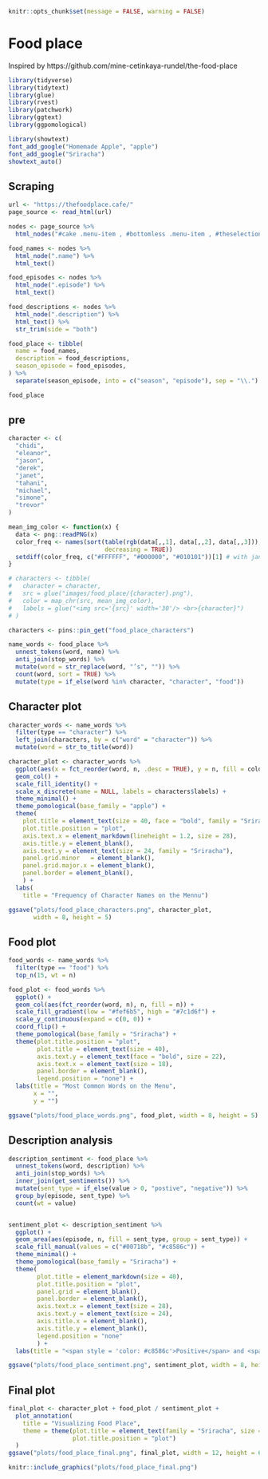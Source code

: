 
```r
knitr::opts_chunk$set(message = FALSE, warning = FALSE)
```

# Food place

Inspired by https://github.com/mine-cetinkaya-rundel/the-food-place  

```r
library(tidyverse)
library(tidytext)
library(glue)
library(rvest)
library(patchwork)
library(ggtext)
library(ggpomological)

library(showtext)
font_add_google("Homemade Apple", "apple")
font_add_google("Sriracha")
showtext_auto()
```




## Scraping  


```r
url <- "https://thefoodplace.cafe/"
page_source <- read_html(url)
```


```r
nodes <- page_source %>% 
  html_nodes("#cake .menu-item , #bottomless .menu-item , #theselection .menu-item , #brunch .menu-item , #soups .menu-item , .menu-item+ .menu-item , #entrees .menu-item , .menu-item:nth-child(1)")
```

```r
food_names <- nodes %>% 
  html_node(".name") %>% 
  html_text()

food_episodes <- nodes %>%
  html_node(".episode") %>% 
  html_text()

food_descriptions <- nodes %>% 
  html_node(".description") %>%
  html_text() %>% 
  str_trim(side = "both")
```


```r
food_place <- tibble(
  name = food_names,
  description = food_descriptions,
  season_episode = food_episodes,
) %>% 
  separate(season_episode, into = c("season", "episode"), sep = "\\.")

food_place
```

## pre

```r
character <- c(
  "chidi",   
  "eleanor",
  "jason",
  "derek",
  "janet",
  "tahani",
  "michael",
  "simone",
  "trevor"
)

mean_img_color <- function(x) {
  data <- png::readPNG(x)
  color_freq <- names(sort(table(rgb(data[,,1], data[,,2], data[,,3])), 
                           decreasing = TRUE))
  setdiff(color_freq, c("#FFFFFF", "#000000", "#010101"))[1] # with janet fix
}
```


```r
# characters <- tibble(
#   character = character,
#   src = glue("images/food_place/{character}.png"),
#   color = map_chr(src, mean_img_color),
#   labels = glue("<img src='{src}' width='30'/> <br>{character}")
# )

characters <- pins::pin_get("food_place_characters")
```


```r
name_words <- food_place %>% 
  unnest_tokens(word, name) %>% 
  anti_join(stop_words) %>% 
  mutate(word = str_replace(word, "’s", "")) %>% 
  count(word, sort = TRUE) %>% 
  mutate(type = if_else(word %in% character, "character", "food"))
```

## Character plot  

```r
character_words <- name_words %>%
  filter(type == "character") %>%
  left_join(characters, by = c("word" = "character")) %>%
  mutate(word = str_to_title(word))

character_plot <- character_words %>%
  ggplot(aes(x = fct_reorder(word, n, .desc = TRUE), y = n, fill = color)) +
  geom_col() + 
  scale_fill_identity() +
  scale_x_discrete(name = NULL, labels = characters$labels) +
  theme_minimal() + 
  theme_pomological(base_family = "apple") + 
  theme(
    plot.title = element_text(size = 40, face = "bold", family = "Sriracha"),
    plot.title.position = "plot",
    axis.text.x = element_markdown(lineheight = 1.2, size = 28),
    axis.title.y = element_blank(),
    axis.text.y = element_text(size = 24, family = "Sriracha"),
    panel.grid.minor   = element_blank(),
    panel.grid.major.x = element_blank(),
    panel.border = element_blank(),
    ) +
  labs(
    title = "Frequency of Character Names on the Mennu")

ggsave("plots/food_place_characters.png", character_plot,
       width = 8, height = 5)
```

## Food plot  

```r
food_words <- name_words %>% 
  filter(type == "food") %>% 
  top_n(15, wt = n)

food_plot <- food_words %>% 
  ggplot() + 
  geom_col(aes(fct_reorder(word, n), n, fill = n)) + 
  scale_fill_gradient(low = "#fef6b5", high = "#7c1d6f") + 
  scale_y_continuous(expand = c(0, 0)) + 
  coord_flip() + 
  theme_pomological(base_family = "Sriracha") + 
  theme(plot.title.position = "plot",
        plot.title = element_text(size = 40),
        axis.text.y = element_text(face = "bold", size = 22),
        axis.text.x = element_text(size = 18),
        panel.border = element_blank(),
        legend.position = "none") + 
  labs(title = "Most Common Words on the Menu",
       x = "",
       y = "")

ggsave("plots/food_place_words.png", food_plot, width = 8, height = 5)
```


## Description analysis   




```r
description_sentiment <- food_place %>% 
  unnest_tokens(word, description) %>% 
  anti_join(stop_words) %>%
  inner_join(get_sentiments()) %>%
  mutate(sent_type = if_else(value > 0, "postive", "negative")) %>%
  group_by(episode, sent_type) %>% 
  count(wt = value)


sentiment_plot <- description_sentiment %>% 
  ggplot() + 
  geom_area(aes(episode, n, fill = sent_type, group = sent_type)) +
  scale_fill_manual(values = c("#00718b", "#c8586c")) + 
  theme_minimal() + 
  theme_pomological(base_family = "Sriracha") + 
  theme(
        plot.title = element_markdown(size = 40),
        plot.title.position = "plot",
        panel.grid = element_blank(), 
        panel.border = element_blank(),
        axis.text.x = element_text(size = 28),
        axis.text.y = element_text(size = 24),
        axis.title.x = element_blank(),
        axis.title.y = element_blank(),
        legend.position = "none"
        ) + 
  labs(title = "<span style = 'color: #c8586c'>Positive</span> and <span style = 'color: #00718b'>Negative</span> Value Across Episodes")

ggsave("plots/food_place_sentiment.png", sentiment_plot, width = 8, height = 6)
```

## Final plot  

```r
final_plot <- character_plot + food_plot / sentiment_plot + 
  plot_annotation(
    title = "Visualizing Food Place",
    theme = theme(plot.title = element_text(family = "Sriracha", size = 60),
                  plot.title.position = "plot")
  )
ggsave("plots/food_place_final.png", final_plot, width = 12, height = 6)
```


```r
knitr::include_graphics("plots/food_place_final.png")
```


